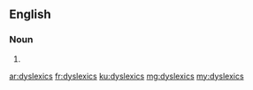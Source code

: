 ==English==

===Noun===
{{head|en|noun plural form}}

# {{plural of|dyslexic|lang=en}}

[[ar:dyslexics]]
[[fr:dyslexics]]
[[ku:dyslexics]]
[[mg:dyslexics]]
[[my:dyslexics]]